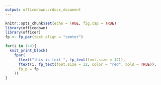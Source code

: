 ```yaml
---
output: officedown::rdocx_document
---
```


```r
knitr::opts_chunk$set(echo = TRUE, fig.cap = TRUE)
library(officedown)
library(officer)
fp <- fp_par(text.align = "center")
```

```r
for(i in 1:4){
  knit_print_block(
    fpar(
      ftext("this is text ", fp_text(font.size = 12)),
      ftext(i, fp_text(font.size = 12, color = "red", bold = TRUE)),
      fp_p = fp
    ))
}
```

